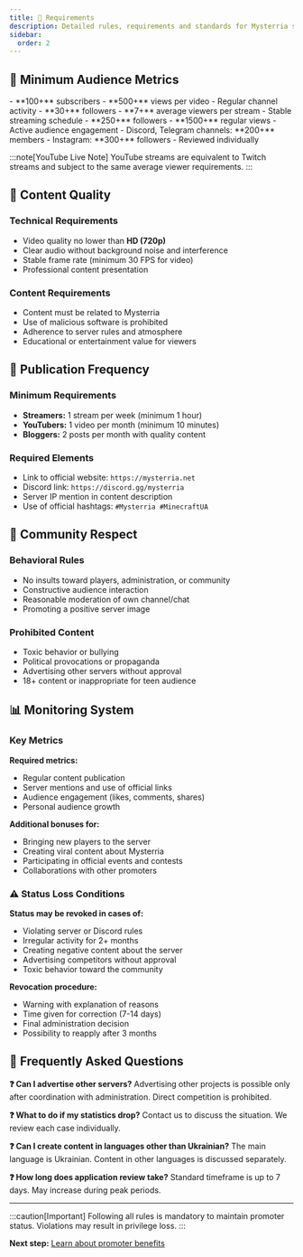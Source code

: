 ```yaml
---
title: 📜 Requirements
description: Detailed rules, requirements and standards for Mysterria server media promoters
sidebar:
  order: 2
---
```



## 🎯 Minimum Audience Metrics

<CardGrid>
<Card title="YouTube" icon="youtube">
- **100+** subscribers
- **500+** views per video
- Regular channel activity
</Card>

<Card title="Twitch" icon="twitch">
- **30+** followers
- **7+** average viewers per stream
- Stable streaming schedule
</Card>

<Card title="TikTok" icon="tiktok">
- **250+** followers
- **1500+** regular views
- Active audience engagement
</Card>

<Card title="Other Platforms" icon="information">
- Discord, Telegram channels: **200+** members
- Instagram: **300+** followers
- Reviewed individually
</Card>
</CardGrid>

:::note[YouTube Live Note]
YouTube streams are equivalent to Twitch streams and subject to the same average viewer requirements.
:::

## 🎥 Content Quality

### Technical Requirements

- Video quality no lower than **HD (720p)**
- Clear audio without background noise and interference
- Stable frame rate (minimum 30 FPS for video)
- Professional content presentation

### Content Requirements

- Content must be related to Mysterria
- Use of malicious software is prohibited
- Adherence to server rules and atmosphere
- Educational or entertainment value for viewers

## 📅 Publication Frequency

### Minimum Requirements

- **Streamers:** 1 stream per week (minimum 1 hour)
- **YouTubers:** 1 video per month (minimum 10 minutes)
- **Bloggers:** 2 posts per month with quality content

### Required Elements

- Link to official website: `https://mysterria.net`
- Discord link: `https://discord.gg/mysterria`
- Server IP mention in content description
- Use of official hashtags: `#Mysterria #MinecraftUA`

## 🤝 Community Respect

### Behavioral Rules

- No insults toward players, administration, or community
- Constructive audience interaction
- Reasonable moderation of own channel/chat
- Promoting a positive server image

### Prohibited Content

- Toxic behavior or bullying
- Political provocations or propaganda
- Advertising other servers without approval
- 18+ content or inappropriate for teen audience

## 📊 Monitoring System

### Key Metrics

**Required metrics:**
- Regular content publication
- Server mentions and use of official links
- Audience engagement (likes, comments, shares)
- Personal audience growth

**Additional bonuses for:**
- Bringing new players to the server
- Creating viral content about Mysterria
- Participating in official events and contests
- Collaborations with other promoters

### ⚠️ Status Loss Conditions

**Status may be revoked in cases of:**
- Violating server or Discord rules
- Irregular activity for 2+ months
- Creating negative content about the server
- Advertising competitors without approval
- Toxic behavior toward the community

**Revocation procedure:**
- Warning with explanation of reasons
- Time given for correction (7-14 days)
- Final administration decision
- Possibility to reapply after 3 months

## 🤔 Frequently Asked Questions

**❓ Can I advertise other servers?**
Advertising other projects is possible only after coordination with administration. Direct competition is prohibited.

**❓ What to do if my statistics drop?**
Contact us to discuss the situation. We review each case individually.

**❓ Can I create content in languages other than Ukrainian?**
The main language is Ukrainian. Content in other languages is discussed separately.

**❓ How long does application review take?**
Standard timeframe is up to 7 days. May increase during peak periods.

---

:::caution[Important]
Following all rules is mandatory to maintain promoter status. Violations may result in privilege loss.
:::

**Next step:** [Learn about promoter benefits](/en/promoters/benefits)